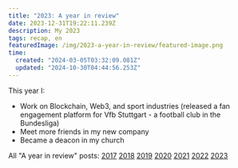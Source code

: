 ```yaml
---
title: "2023: A year in review"
date: 2023-12-31T19:22:11.239Z
description: My 2023
tags: recap, en
featuredImage: /img/2023-a-year-in-review/featured-image.png
time:
  created: "2024-03-05T03:32:09.081Z"
  updated: "2024-10-30T04:44:56.253Z"
---
```


This year I:

- Work on Blockchain, Web3, and sport industries (released a fan engagement platform for Vfb Stuttgart - a football club in the Bundesliga)
- Meet more friends in my new company
- Became a deacon in my church

All "A year in review" posts: [2017](/notes/2017-year-in-review) [2018](/notes/2018-year-in-review) [2019](/notes/2019-year-in-review) [2020](/notes/2020-year-in-review) [2021](/notes/2021-year-in-review) [2022](/notes/2022-year-in-review) [2023](/notes/2023-year-in-review)
